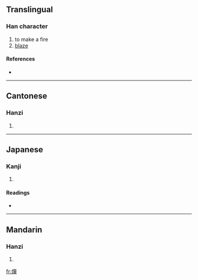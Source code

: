 ==Translingual==

===Han character===
{{Han char|rn=86|rad=火|as=12|sn=16|four=9685<sub>6</sub>|canj=火口口十 (FRRJ)}}

# to make a fire
# [[blaze]]

====References====
* {{Han ref|kx=0682.010|dkj=19388|dj=1094.030|hdz=32234.010|uh=71C0|ud=29120|bh=EA4C|bd=59980}}

----

==Cantonese==

===Hanzi===
{{yue-hanzi|jyut=|y=jin2}}

# {{defn|Cantonese|sort=火12}}

----

==Japanese==

===Kanji===
{{ja-kanji|grade=|rs=火12}}

# {{defn|Japanese|sort=火12}}

====Readings====
* {{ja-readings|on=[[せん]] (sen), [[たん]] (tan)|kun=[[たく]] (taku)}}

----

==Mandarin==

===Hanzi===
{{cmn-hanzi|pin=[[chǎn]] ([[chan3]])|wg=ch'an<sup>3</sup>}}

# {{defn|Mandarin|sort=火12}}

[[fr:燀]]